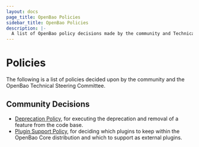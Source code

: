 ```yaml
---
layout: docs
page_title: OpenBao Policies
sidebar_title: OpenBao Policies
description: |-
  A list of OpenBao policy decisions made by the community and Technical Steering Committee.
---
```


# Policies

The following is a list of policies decided upon by the community and the
OpenBao Technical Steering Committee.

## Community Decisions

 - [Deprecation Policy](/vault/docs/policies/deprecation), for executing the
   deprecation and removal of a feature from the code base.
 - [Plugin Support Policy](/vault/docs/policies/plugins), for deciding which
   plugins to keep within the OpenBao Core distribution and which to support
   as external plugins.
